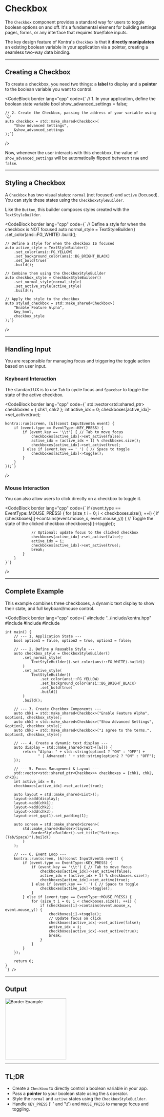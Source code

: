 # Checkbox

The `Checkbox` component provides a standard way for users to toggle boolean options on and off. It's a fundamental element for building settings pages, forms, or any interface that requires true/false inputs.

The key design feature of Kontra's `Checkbox` is that it **directly manipulates** an existing boolean variable in your application via a pointer, creating a seamless two-way data binding.

---

## Creating a Checkbox

To create a checkbox, you need two things: a **label** to display and a **pointer** to the boolean variable you want to control.

<CodeBlock
  border
  lang="cpp"
  code={`
    // 1. In your application, define the boolean state variable
    bool show_advanced_settings = false;

    // 2. Create the Checkbox, passing the address of your variable using '&'
    auto checkbox = std::make_shared<Checkbox>(
        "Show Advanced Settings", 
        &show_advanced_settings
    );`}
/>

Now, whenever the user interacts with this checkbox, the value of `show_advanced_settings` will be automatically flipped between `true` and `false`.

---

## Styling a Checkbox

A `Checkbox` has two visual states: `normal` (not focused) and `active` (focused). You can style these states using the `CheckboxStyleBuilder`.

Like the `Button`, this builder composes styles created with the `TextStyleBuilder`.

<CodeBlock
  border
  lang="cpp"
  code={`
    // Define a style for when the checkbox is NOT focused
    auto normal_style = TextStyleBuilder()
        .set_color(ansi::FG_WHITE)
        .build();

    // Define a style for when the checkbox IS focused
    auto active_style = TextStyleBuilder()
        .set_color(ansi::FG_YELLOW)
        .set_background_color(ansi::BG_BRIGHT_BLACK)
        .set_bold(true)
        .build();

    // Combine them using the CheckboxStyleBuilder
    auto checkbox_style = CheckboxStyleBuilder()
        .set_normal_style(normal_style)
        .set_active_style(active_style)
        .build();

    // Apply the style to the checkbox
    auto styled_checkbox = std::make_shared<Checkbox>(
        "Enable Feature Alpha", 
        &my_bool,
        checkbox_style
    );`}
/>

---

## Handling Input

You are responsible for managing focus and triggering the toggle action based on user input.

### Keyboard Interaction

The standard UX is to use `Tab` to cycle focus and `Spacebar` to toggle the state of the active checkbox.

<CodeBlock
  border
  lang="cpp"
  code={`
    std::vector<std::shared_ptr<Checkbox>> checkboxes = { chk1, chk2 };
    int active_idx = 0;
    checkboxes[active_idx]->set_active(true);

    kontra::run(screen, [&](const InputEvent& event) {
        if (event.type == EventType::KEY_PRESS) {
            if (event.key == '\\t') { // Tab to move focus
                checkboxes[active_idx]->set_active(false);
                active_idx = (active_idx + 1) % checkboxes.size();
                checkboxes[active_idx]->set_active(true);
            } else if (event.key == ' ') { // Space to toggle
                checkboxes[active_idx]->toggle();
            }
        }
    });`}
/>

### Mouse Interaction

You can also allow users to click directly on a checkbox to toggle it.

<CodeBlock
  border
  lang="cpp"
  code={`
    if (event.type == EventType::MOUSE_PRESS) {
        for (size_t i = 0; i < checkboxes.size(); ++i) {
            if (checkboxes[i]->contains(event.mouse_x, event.mouse_y)) {
                // Toggle the state of the clicked checkbox
                checkboxes[i]->toggle();
                
                // Optional: update focus to the clicked checkbox
                checkboxes[active_idx]->set_active(false);
                active_idx = i;
                checkboxes[active_idx]->set_active(true);
                break;
            }
        }
    }`}
/>

---

## Complete Example

This example combines three checkboxes, a dynamic text display to show their state, and full keyboard/mouse control.

<CodeBlock border 
  lang="cpp" 
  code={`
    #include "../include/kontra.hpp"
    #include <vector>
    #include <string>
    #include <memory>

    int main() {
        // --- 1. Application State ---
        bool option1 = false, option2 = true, option3 = false;

        // --- 2. Define a Reusable Style ---
        auto checkbox_style = CheckboxStyleBuilder()
            .set_normal_style(
                TextStyleBuilder().set_color(ansi::FG_WHITE).build()
            )
            .set_active_style(
                TextStyleBuilder()
                    .set_color(ansi::FG_YELLOW)
                    .set_background_color(ansi::BG_BRIGHT_BLACK)
                    .set_bold(true)
                    .build()
            )
            .build();

        // --- 3. Create Checkbox Components ---
        auto chk1 = std::make_shared<Checkbox>("Enable Feature Alpha", &option1, checkbox_style);
        auto chk2 = std::make_shared<Checkbox>("Show Advanced Settings", &option2, checkbox_style);
        auto chk3 = std::make_shared<Checkbox>("I agree to the terms.", &option3, checkbox_style);
        
        // --- 4. Create a dynamic text display ---
        auto display = std::make_shared<Text>([&]() {
            return "Alpha: " + std::string(option1 ? "ON" : "OFF") + 
                   " | Advanced: " + std::string(option2 ? "ON" : "OFF");
        });

        // --- 5. Focus Management & Layout ---
        std::vector<std::shared_ptr<Checkbox>> checkboxes = {chk1, chk2, chk3};
        int active_idx = 0;
        checkboxes[active_idx]->set_active(true);

        auto layout = std::make_shared<List>();
        layout->add(display);
        layout->add(chk1);
        layout->add(chk2);
        layout->add(chk3);
        layout->set_gap(1).set_padding(1);
        
        auto screen = std::make_shared<Screen>(
            std::make_shared<Border>(layout, 
                BorderStyleBuilder().set_title("Settings (Tab/Space)").build()
            )
        );

        // --- 6. Event Loop ---
        kontra::run(screen, [&](const InputEvent& event) {
            if (event.type == EventType::KEY_PRESS) {
                if (event.key == '\\t') { // Tab to move focus
                    checkboxes[active_idx]->set_active(false);
                    active_idx = (active_idx + 1) % checkboxes.size();
                    checkboxes[active_idx]->set_active(true);
                } else if (event.key == ' ') { // Space to toggle
                    checkboxes[active_idx]->toggle();
                }
            } else if (event.type == EventType::MOUSE_PRESS) {
                for (size_t i = 0; i < checkboxes.size(); ++i) {
                    if (checkboxes[i]->contains(event.mouse_x, event.mouse_y)) {
                        checkboxes[i]->toggle();
                        // Update focus on click
                        checkboxes[active_idx]->set_active(false);
                        active_idx = i;
                        checkboxes[active_idx]->set_active(true);
                        break;
                    }
                }
            }
        });

        return 0;
    }
    `} />

---

## Output

<img
  src="/images/checkbox-example.png"
  className="w-full"
  alt="Border Example"
  width="200"
/>

---

## TL;DR

-   Create a `Checkbox` to directly control a boolean variable in your app.
-   Pass a **pointer** to your boolean state using the `&` operator.
-   Style the `normal` and `active` states using the `CheckboxStyleBuilder`.
-   Handle `KEY_PRESS` (' ' and '\\t') and `MOUSE_PRESS` to manage focus and toggling.
